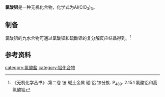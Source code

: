 {{expand|time=2017-12-23T05:32:20+00:00}}
{{chembox
| verifiedrevid = 
|   Name = 氯酸铝
| ImageFileL2= Chlorat-Ion.svg
| ImageFileL1 = Al3+.svg
| ImageSizeL1 = 56px
| ImageFileR1 = Chlorat-Ion.svg
| ImageFileR2 = Chlorat-Ion.svg
|   ImageName = 
|   OtherNames = 
| Section1 = {{Chembox Identifiers
| CASNo = 15477-33-5
| CASNo_Ref = {{cascite|changed|??}}
|    ChemSpiderID_Ref  = {{chemspidercite|correct|chemspider}}|  ChemSpiderID  =  
|  PubChem  =  161130
|  InChI  = 
|  InChIKey  = 
|  SMILES  =  [Al+3].[O-]Cl(=O)=O.[O-]Cl(=O)=O.[O-]Cl(=O)=O
|  StdInChI_Ref  = {{stdinchicite|correct|chemspider}}|  StdInChI  = 
|  StdInChIKey_Ref  = {{stdinchicite|correct|chemspider}}|  StdInChIKey  =  
}}
| Section2 = {{Chembox Properties
|   Formula = Al(ClO<sub>3</sub>)<sub>3</sub>
|   MolarMass = 277.34
|   Appearance = 白色潮解性固体<ref>《无机化合物的性质表解》.商务出版社.1957年.P<sub>45</sub>. 氯酸铝</ref>
|   Density = 
|   MeltingPt = 
|   BoilingPt = 
|   Solvent = 
|   SolubleOther = 易溶于水和醇
  }}
| Section7 = {{Chembox Hazards
|  EUHazardSymbol =
|  RPhrases =
|  SPhrases =
|  FlashPt = 
|  pKa = 
|  pKb = 
|  EUClass =
|  EUIndex = 
|  MainHazards = 
|  NFPA-H = 
|  NFPA-F = 
|  NFPA-R = 
|  NFPA-O = 
|  RSPhrases = 
|  Autoignition = 
|  ExploLimits = 
|  PEL = 
  }}
| Section8 = {{Chembox Related
|   Function = 
|   OtherFunctn = 
|   OtherCpds = [[高氯酸铝|高氯酸铝]]
  }}
}}
'''氯酸铝'''是一种无机化合物，化学式为Al(ClO<sub>3</sub>)<sub>3</sub>。

==制备==
氯酸铝的九水合物可通过[[氯酸钡|氯酸钡]]和[[硫酸铝|硫酸铝]]的复分解反应结晶得到。<ref>《无机化学丛书》.第二卷 铍 碱土金属 硼 铝 镓分族. P<sub>489</sub>. 2.15.1 氯酸铝和高氯酸铝</ref>
==参考资料==
{{reflist}}

{{氯酸盐}}
[[category:氯酸盐|category:氯酸盐]]
[[category:铝化合物|category:铝化合物]]